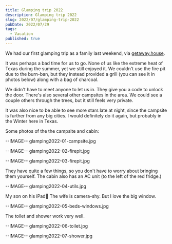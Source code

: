 ```yaml
---
title: Glamping trip 2022
description: Glamping trip 2022
slug: 2022/07/glamping-trip-2022
pubDate: 2022/07/29
tags:
  - Vacation
published: true
---
```



We had our first glamping trip as a family last weekend, via [getaway.house](https://getaway.house).

It was perhaps a bad time for us to go. None of us like the extreme heat of Texas during the summer, yet we still enjoyed it. We couldn't use the fire pit due to the burn-ban, but they instead provided a grill (you can see it in photos below) along with a bag of charcoal.

We didn't have to meet anyone to let us in. They give you a code to unlock the door. There's also several other campsites in the area. We could see a couple others through the trees, but it still feels very private.

It was also nice to be able to see more stars late at night, since the campsite is further from any big cities. I would definitely do it again, but probably in the Winter here in Texas.

Some photos of the the campsite and cabin:

<span class="hide">--IMAGE-- glamping2022-01-campsite.jpg</span>
<RespImg src={img_glamping2022_01_campsite} alt="campsite | center" publicurl="/img/blog/2022/07/glamping2022-01-campsite.jpg" width="1400" />

<span class="hide">--IMAGE-- glamping2022-02-firepit.jpg</span>
<RespImg src={img_glamping2022_02_firepit} alt="firepit | center" publicurl="/img/blog/2022/07/glamping2022-02-firepit.jpg" width="1400" />

<span class="hide">--IMAGE-- glamping2022-03-firepit.jpg</span>
<RespImg src={img_glamping2022_03_firepit} alt="firepit and cabin | center" publicurl="/img/blog/2022/07/glamping2022-03-firepit.jpg" width="1400" />

They have quite a few things, so you don't have to worry about bringing them yourself. The cabin also has an AC unit (to the left of the red fridge.)

<span class="hide">--IMAGE-- glamping2022-04-utils.jpg</span>
<RespImg src={img_glamping2022_04_utils} alt="kitchen | center" publicurl="/img/blog/2022/07/glamping2022-04-utils.jpg" width="1400" />

My son on his iPad🤣 The wife is camera-shy. But I love the big window.

<span class="hide">--IMAGE-- glamping2022-05-beds-windows.jpg</span>
<RespImg src={img_glamping2022_05_beds_windows} alt="windows | center" publicurl="/img/blog/2022/07/glamping2022-05-beds-windows.jpg" width="1400" />

The toilet and shower work very well.

<span class="hide">--IMAGE-- glamping2022-06-toilet.jpg</span>
<RespImg src={img_glamping2022_06_toilet} alt="toilet | center" publicurl="/img/blog/2022/07/glamping2022-06-toilet.jpg" width="1050" />

<span class="hide">--IMAGE-- glamping2022-07-shower.jpg</span>
<RespImg src={img_glamping2022_07_shower} alt="shower | center" publicurl="/img/blog/2022/07/glamping2022-07-shower.jpg" width="1050" />
